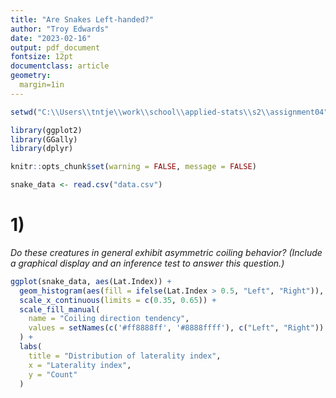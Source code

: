 ---
title: "Are Snakes Left-handed?"
author: "Troy Edwards"
date: "2023-02-16"
output: pdf_document
fontsize: 12pt
documentclass: article
geometry:
  margin=1in
---

```{r setup, include=FALSE}
setwd("C:\\Users\\tntje\\work\\school\\applied-stats\\s2\\assignment04")

library(ggplot2)
library(GGally)
library(dplyr)

knitr::opts_chunk$set(warning = FALSE, message = FALSE) 

snake_data <- read.csv("data.csv")
```

# 1)

*Do these creatures in general exhibit asymmetric coiling behavior? (Include a
graphical display and an inference test to answer this question.)*

```{r q1, echo=FALSE}
ggplot(snake_data, aes(Lat.Index)) +
  geom_histogram(aes(fill = ifelse(Lat.Index > 0.5, "Left", "Right")), bins = 24) +
  scale_x_continuous(limits = c(0.35, 0.65)) +
  scale_fill_manual(
    name = "Coiling direction tendency",
    values = setNames(c('#ff8888ff', '#8888ffff'), c("Left", "Right"))
  ) +
  labs(
    title = "Distribution of laterality index",
    x = "Laterality index",
    y = "Count"
  )
```

\begin{center}
Let $\mu_L =$ the true mean laterality index for cottonmouth snakes \\
$H_0: \mu_L = 0.5$ (i.e. coiling behavior is symmetric) \\
$H_a: \mu_L \neq 0.5$ (i.e. coiling behavior is asymmetric) \\
$\alpha: 0.05$ \\
Test: one-sample difference of means t-test \\


\end{center}

